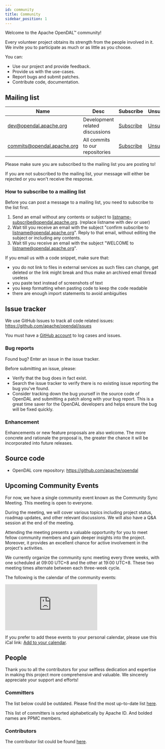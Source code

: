 ```yaml
---
id: community
title: Community
sidebar_position: 1
---
```


Welcome to the Apache OpenDAL™ community!

Every volunteer project obtains its strength from the people involved in it. We invite you to participate as much or as little as you choose.

You can:

* Use our project and provide feedback.
* Provide us with the use-cases.
* Report bugs and submit patches.
* Contribute code, documentation.

## Mailing list

| Name                       | Desc                            | Subscribe                                                | Unsubscribe                                                  | Post                                   | Archive                                                                  |
|----------------------------|---------------------------------|----------------------------------------------------------|--------------------------------------------------------------|----------------------------------------|--------------------------------------------------------------------------|
| dev@opendal.apache.org     | Development related discussions | [Subscribe](mailto:dev-subscribe@opendal.apache.org)     | [Unsubscribe](mailto:dev-unsubscribe@opendal.apache.org)     | [Post](mailto:dev@opendal.apache.org)  | [Archive](https://lists.apache.org/list.html?dev@opendal.apache.org)     |
| commits@opendal.apache.org | All commits to our repositories | [Subscribe](mailto:commits-subscribe@opendal.apache.org) | [Unsubscribe](mailto:commits-unsubscribe@opendal.apache.org) | Read only list                         | [Archive](https://lists.apache.org/list.html?commits@opendal.apache.org) |


Please make sure you are subscribed to the mailing list you are posting to!

If you are not subscribed to the mailing list, your message will either be rejected or you won't receive the response.

### How to subscribe to a mailing list

Before you can post a message to a mailing list, you need to subscribe to the list first.

1. Send an email without any contents or subject to listname-subscribe@opendal.apache.org. (replace listname with dev or user)
2. Wait till you receive an email with the subject "confirm subscribe to listname@opendal.apache.org". Reply to that email, without editing the subject or including any contents.
3. Wait till you receive an email with the subject "WELCOME to listname@opendal.apache.org".

If you email us with a code snippet, make sure that:

* you do not link to files in external services as such files can change, get deleted or the link might break and thus make an archived email thread useless
* you paste text instead of screenshots of text
* you keep formatting when pasting code to keep the code readable
* there are enough import statements to avoid ambiguities

## Issue tracker

We use GitHub Issues to track all code related issues: https://github.com/apache/opendal/issues

You must have a [GitHub account](https://github.com/signup) to log cases and issues.

### Bug reports

Found bug? Enter an issue in the issue tracker.

Before submitting an issue, please:

* Verify that the bug does in fact exist.
* Search the issue tracker to verify there is no existing issue reporting the bug you've found.
* Consider tracking down the bug yourself in the source code of OpenDAL and submitting a patch along with your bug report. This is a great time saver for the OpenDAL developers and helps ensure the bug will be fixed quickly.

### Enhancement

Enhancements or new feature proposals are also welcome. The more concrete and rationale the proposal is, the greater the chance it will be incorporated into future releases.

## Source code

* OpenDAL core repository: https://github.com/apache/opendal

## Upcoming Community Events

For now, we have a single community event known as the Community Sync Meeting.
This meeting is open to everyone.

During the meeting, we will cover various topics including project status,
roadmap updates, and other relevant discussions.
We will also have a Q&A session at the end of the meeting.

Attending the meeting presents a valuable opportunity
for you to meet fellow community members and gain deeper insights into the project.
Moreover, it provides an excellent chance for active involvement in the project's activities.

We currently organize the community sync meeting every three weeks,
with one scheduled at 09:00 UTC+8 and the other at 19:00 UTC+8.
These two meeting times alternate between each three-week cycle.

The following is the calendar of the community events:

<iframe src="https://calendar.google.com/calendar/embed?src=d32a8b1c08fc40d4230e3ce89145fd0e9a1ea4a374893a23ec7bd28ca646db45%40group.calendar.google.com&ctz=Asia%2FShanghai" style={{border: 0, width: "100%", maxWidth: "500px", height: "500px", aspectRatio: 1}} frameBorder="0"></iframe>

If you prefer to add these events to your personal calendar, please use this iCal link:
[Add to your calendar](https://calendar.google.com/calendar/ical/d32a8b1c08fc40d4230e3ce89145fd0e9a1ea4a374893a23ec7bd28ca646db45%40group.calendar.google.com/public/basic.ics).

## People

Thank you to all the contributors for your selfless dedication and expertise
in making this project more comprehensive and valuable.
We sincerely appreciate your support and efforts!

### Committers

The list below could be outdated. Please find the most up-to-date list [here](https://people.apache.org/phonebook.html?project=opendal).

This list of committers is sorted alphabetically by Apache ID.
And bolded names are PPMC members.


<Committers/>

### Contributors

The contributor list could be found [here](https://github.com/apache/opendal/graphs/contributors/).
